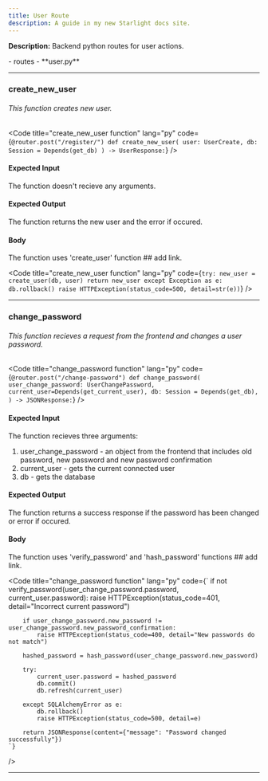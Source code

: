 ```yaml
---
title: User Route
description: A guide in my new Starlight docs site.
---
```



**Description:** Backend python routes for user actions.

<FileTree>
- routes
  - **user.py**
</FileTree>

---

### create_new_user

###### This function creates new user.  

<Code
  title="create_new_user function"
  lang="py"
  code={`
        @router.post("/register/")
        def create_new_user(
            user: UserCreate, db: Session = Depends(get_db)
        ) -> UserResponse:
    `}
/>

#### Expected Input
  
  The function doesn't recieve any arguments.


#### Expected Output

  The function returns the new user and the error if occured.

#### Body

The function uses 'create_user' function ## add link.

<Code
  title="create_new_user function"
  lang="py"
  code={`
        try:
            new_user = create_user(db, user)
            return new_user
        except Exception as e:
            db.rollback()
            raise HTTPException(status_code=500, detail=str(e))
    `}
/>

---

### change_password

###### This function recieves a request from the frontend and changes a user password.  

<Code
  title="change_password function"
  lang="py"
  code={`
        @router.post("/change-password")
        def change_password(
            user_change_password: UserChangePassword,
            current_user=Depends(get_current_user),
            db: Session = Depends(get_db),
        ) -> JSONResponse:
    `}
/>

#### Expected Input
  
  The function recieves three arguments: 
  1. user_change_password - an object from the frontend that includes old password, new password and new password confirmation
  2. current_user - gets the current connected user
  3. db - gets the database

#### Expected Output

  The function returns a success response if the password has been changed or error if occured.

#### Body

The function uses 'verify_password' and 'hash_password' functions ## add link.

<Code
  title="change_password function"
  lang="py"
  code={`
        if not verify_password(user_change_password.password, current_user.password):
            raise HTTPException(status_code=401, detail="Incorrect current password")

        if user_change_password.new_password != user_change_password.new_password_confirmation:
            raise HTTPException(status_code=400, detail="New passwords do not match")
    
        hashed_password = hash_password(user_change_password.new_password)
    
        try:
            current_user.password = hashed_password            
            db.commit()            
            db.refresh(current_user)

        except SQLAlchemyError as e:
            db.rollback()
            raise HTTPException(status_code=500, detail=e)

        return JSONResponse(content={"message": "Password changed successfully"})
    `}
/>

---
